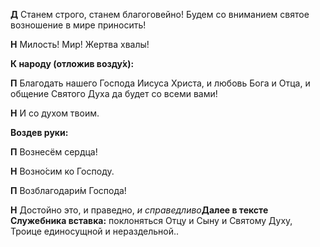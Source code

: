 
**Д** Станем строго, станем благоговейно! Будем со вниманием святое возношение в мире приносить!

**Н** Милость! Мир! Жертва хвалы!

**К народу (отложив возду́х):**

**П** Благодать нашего Господа Иисуса Христа, и любовь Бога и Отца, и общение Святого Духа да будет со всеми вами!

**Н** И со духом твоим.

**Воздев руки:**

**П** Вознесём сердца!

**Н** Возно́сим ко Господу.

**П** Возблагодари́м Господа!

**Н** Достойно это, и праведно, *и справедливо*<Tooltip>**Далее в тексте Служебника вставка:** поклоняться Отцу и Сыну и Святому Духу, Троице единосущной и нераздельной.</Tooltip>.
